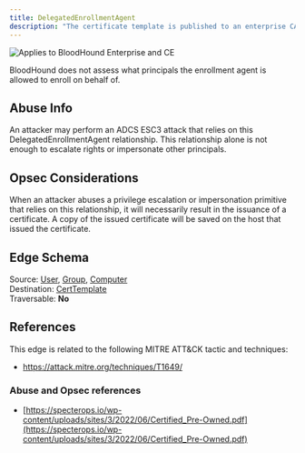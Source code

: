 ---
title: DelegatedEnrollmentAgent
description: "The certificate template is published to an enterprise CA where the enrollment agent restrictions are configured to allow this principal to enroll certificates against this template as an enrollment agent."
---

<img noZoom src="/assets/enterprise-AND-community-edition-pill-tag.svg" alt="Applies to BloodHound Enterprise and CE"/>


BloodHound does not assess what principals the enrollment agent is allowed to enroll on behalf of.

## Abuse Info

An attacker may perform an ADCS ESC3 attack that relies on this DelegatedEnrollmentAgent relationship. This relationship alone is not enough to escalate rights or impersonate other principals.

## Opsec Considerations

When an attacker abuses a privilege escalation or impersonation primitive that relies on this relationship, it will necessarily result in the issuance of a certificate. A copy of the issued certificate will be saved on the host that issued the certificate.

## Edge Schema

Source: [User](/resources/nodes/user), [Group](/resources/nodes/group), [Computer](/resources/nodes/computer)  
Destination: [CertTemplate](/resources/nodes/cert-template)   
Traversable: **No**   

## References
This edge is related to the following MITRE ATT&CK tactic and techniques:

* https://attack.mitre.org/techniques/T1649/

### Abuse and Opsec references

* [https://specterops.io/wp-content/uploads/sites/3/2022/06/Certified_Pre-Owned.pdf](https://specterops.io/wp-content/uploads/sites/3/2022/06/Certified_Pre-Owned.pdf)

